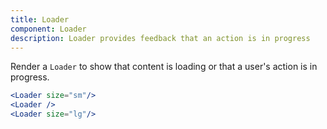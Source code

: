 ```yaml
---
title: Loader
component: Loader
description: Loader provides feedback that an action is in progress
---
```


Render a `Loader` to show that content is loading or that a user's action is in progress.

```jsx preview center
<Loader size="sm"/>
<Loader />
<Loader size="lg"/>
```
